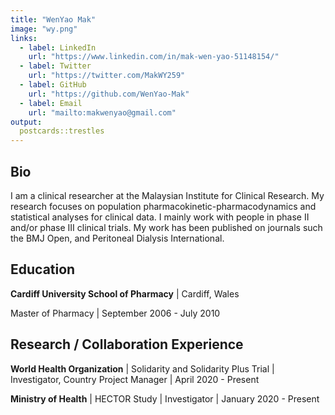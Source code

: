 ```yaml
---
title: "WenYao Mak"
image: "wy.png"
links:
  - label: LinkedIn
    url: "https://www.linkedin.com/in/mak-wen-yao-51148154/"
  - label: Twitter
    url: "https://twitter.com/MakWY259"
  - label: GitHub
    url: "https://github.com/WenYao-Mak"
  - label: Email
    url: "mailto:makwenyao@gmail.com"
output:
  postcards::trestles
---
```

 
## Bio

I am a clinical researcher at the Malaysian Institute for Clinical Research. My research focuses on population pharmacokinetic-pharmacodynamics and statistical analyses for clinical data. I mainly work with people in phase II and/or phase III clinical trials. My work has been published on journals such the BMJ Open, and Peritoneal Dialysis International. 

## Education

**Cardiff University School of Pharmacy** | Cardiff, Wales

Master of Pharmacy | September 2006 - July 2010

## Research / Collaboration Experience

**World Health Organization** | Solidarity and Solidarity Plus Trial | Investigator, Country Project Manager | April 2020 - Present

**Ministry of Health** | HECTOR Study | Investigator | January 2020 - Present